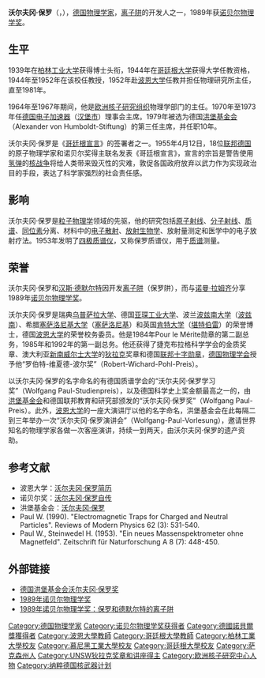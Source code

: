 {{Otheruses|other=名为沃尔夫冈·保罗的其他人物|沃尔夫冈·保罗 (足球运动员)}}
{{Infobox_Scientist
| name = 沃尔夫冈·保罗{{Nobel icon|1989年诺贝尔物理学奖|诺贝尔物理学奖}}<br />{{lang|de|Wolfgang Paul}}
| image = Wolfgang Paul.jpg
| image_width = 
| caption = 沃爾夫岡·保羅
| birth_date = 1913年8月10日
| birth_place = {{DEU}}[[蔡泰因|才特海恩]]
| death_date = 1993年12月7日
| death_place = {{DEU}}[[波恩|波恩]]
| residence = [[德国|德国]]
| nationality = {{DEU}}
| field = [[物理學|物理學]]
| work_institution = [[波恩大学|波恩大学]]
| alma_mater = [[慕尼黑工业大学|慕尼黑工业大学]]<br />[[柏林工业大学|柏林工业大学]]<br />[[哥廷根大学|哥廷根大学]]
| doctoral_advisor = {{tsl|en|Hans Kopfermann|漢斯·科普費爾曼|漢斯·科普費爾曼}}
| doctoral_students = 
| known_for  = [[离子阱|离子阱]]
| prizes = [[File:Nobel_prize_medal.svg|20px]] [[诺贝尔物理学奖|诺贝尔物理学奖]] (1989年)<br />布拉格科学学会金质奖章<br />新南威尔士大学狄拉克奖章<br />德国[[联邦十字勋章|联邦十字勋章]]<br />德国物理学会罗伯特-维夏德-波尔奖
| religion = 
| footnotes = 
}}

'''沃尔夫冈·保罗'''（{{lang-de|Wolfgang Paul}}，{{bd|1913年|8月10日|1993年|12月7日}}），[[德国|德国]][[物理学家|物理学家]]，[[离子阱|离子阱]]的开发人之一，1989年获[[诺贝尔物理学奖|诺贝尔物理学奖]]。

== 生平 ==
1939年在[[柏林工业大学|柏林工业大学]]获得博士头衔，1944年在[[哥廷根大学|哥廷根大学]]获得大学任教资格，1944年至1952年在该校任教授，1952年赴[[波恩大学|波恩大学]]任教并担任物理研究所主任，直至1981年。

1964年至1967年期间，他是[[欧洲核子研究组织|欧洲核子研究组织]]物理学部门的主任。1970年至1973年任[[德国电子加速器|德国电子加速器]]（[[汉堡市|汉堡市]]）理事会主席。1979年被选为德国[[洪堡基金会|洪堡基金会]]（Alexander von Humboldt-Stiftung）的第三任主席，并任职10年。

沃尔夫冈·保罗是《[[哥廷根宣言|哥廷根宣言]]》的签署者之一。1955年4月12日，18位[[联邦德国|联邦德国]]的原子物理学家和诺贝尔奖得主联名发表《哥廷根宣言》，宣言的宗旨是警告使用[[氢弹|氢弹]]的[[核战争|核战争]]将给人类带来毁灭性的灾难，敦促各国政府放弃以武力作为实现政治目的手段，表达了科学家强烈的社会责任感。

== 影响 ==
沃尔夫冈·保罗是[[粒子物理学|粒子物理学]]领域的先驱，他的研究包括[[原子射线|原子射线]]、[[分子射线|分子射线]]、[[质谱|质谱]]、[[同位素|同位素]]分离、材料中的[[电子散射|电子散射]]、[[放射生物学|放射生物学]]、放射量测定和医学中的电子放射疗法。1953年发明了[[四极质谱仪|四极质谱仪]]，又称保罗质谱仪，用于[[质谱|质谱]]测量。

== 荣誉 ==
沃尔夫冈·保罗和[[汉斯·德默尔特|汉斯·德默尔特]]因开发[[离子阱|离子阱]]（保罗阱），而与[[诺曼·拉姆齐|诺曼·拉姆齐]]分享1989年[[诺贝尔物理学奖|诺贝尔物理学奖]]。

沃尔夫冈·保罗是瑞典[[乌普萨拉大学|乌普萨拉大学]]、德国[[亚琛工业大学|亚琛工业大学]]、波兰[[波兹南大学|波兹南大学]]（[[波兹南|波兹南]]）、希腊[[塞萨洛尼基大学|塞萨洛尼基大学]]（[[塞萨洛尼基|塞萨洛尼基]]）和英国[[肯特大学|肯特大学]]（[[堪特伯雷|堪特伯雷]]）的荣誉博士，德国[[波恩大学|波恩大学]]的荣誉校务委员。他是1984年Pour le Mérite勋章的第二副总务，1985年和1992年的第一副总务。他还获得了捷克布拉格科学学会的金质奖章、澳大利亚[[新南威尔士大学|新南威尔士大学]]的[[保罗·狄拉克|狄拉克]]奖章和德国[[联邦十字勋章|联邦十字勋章]]，[[德国物理学会|德国物理学会]]授予他“罗伯特-维夏德-波尔奖”（Robert-Wichard-Pohl-Preis）。

以沃尔夫冈·保罗的名字命名的有德国质谱学会的“沃尔夫冈·保罗学习奖”（Wolfgang Paul-Studienpreis），以及德国科学史上奖金额最高之一的，由[[洪堡基金会|洪堡基金会]]和德国联邦教育和研究部颁发的“沃尔夫冈·保罗奖”（Wolfgang Paul-Preis）。此外，[[波恩大学|波恩大学]]的一座大演讲厅以他的名字命名，洪堡基金会在此每隔二到三年举办一次“沃尔夫冈·保罗演讲会”（Wolfgang-Paul-Vorlesung），邀请世界知名的物理学家各做一次客座演讲，持续一到两天，由沃尔夫冈·保罗的遗产资助。

== 参考文献 ==
<div class="references-small">
* 波恩大学：[http://pi.physik.uni-bonn.de/wpaul/wp_bio.php 沃尔夫冈·保罗简历] {{Wayback|url=http://pi.physik.uni-bonn.de/wpaul/wp_bio.php |date=20090125172631 }}
* 诺贝尔奖：[http://nobelprize.org/nobel_prizes/physics/laureates/1989/paul-autobio.html 沃尔夫冈·保罗自传] {{Wayback|url=http://nobelprize.org/nobel_prizes/physics/laureates/1989/paul-autobio.html |date=20130321175655 }}
* 洪堡基金会：[https://web.archive.org/web/20070915033711/http://www.humboldt-foundation.de/de/aktuelles/presse/pn_archiv_2001/werwarwp.htm 沃尔夫冈·保罗]
* Paul W. (1990). "Electromagnetic Traps for Charged and Neutral Particles". Reviews of Modern Physics 62 (3): 531-540. 
* Paul W., Steinwedel H. (1953). "Ein neues Massenspektrometer ohne Magnetfeld". Zeitschrift für Naturforschung A 8 (7): 448-450. 
</div>

== 外部链接 ==
* [https://web.archive.org/web/20070517190545/http://www.humboldt-foundation.de/de/aktuelles/schwerpunkte/zip.htm 德国洪堡基金会沃尔夫冈·保罗奖]
* [http://nobelprize.org/nobel_prizes/physics/laureates/1989/ 1989年诺贝尔物理学奖] {{WebCite|url=https://www.webcitation.org/68brYJUkd?url=http://www.nobelprize.org/nobel_prizes/physics/laureates/1989/ |date=20120622112341 |dateformat=iso }}
* [http://nobelprize.org/nobel_prizes/physics/laureates/1989/illpres/trap.html 1989年诺贝尔物理学奖：保罗和德默尔特的离子阱] {{Wayback|url=http://nobelprize.org/nobel_prizes/physics/laureates/1989/illpres/trap.html |date=20170609234632 }}

{{诺贝尔物理学奖获得者 (1976年-2000年)}}
{{UNSW狄拉克奖章和讲座得主}}

{{Authority control}}
{{DEFAULTSORT:Paul, Wolfgang}}
[[Category:德国物理学家|Category:德国物理学家]]
[[Category:诺贝尔物理学奖获得者|Category:诺贝尔物理学奖获得者]]
[[Category:德國諾貝爾獎獲得者|Category:德國諾貝爾獎獲得者]]
[[Category:波恩大學教師|Category:波恩大學教師]]
[[Category:哥廷根大學教師|Category:哥廷根大學教師]]
[[Category:柏林工業大學校友|Category:柏林工業大學校友]]
[[Category:慕尼黑工業大學校友|Category:慕尼黑工業大學校友]]
[[Category:哥廷根大學校友|Category:哥廷根大學校友]]
[[Category:萨克森州人|Category:萨克森州人]]
[[Category:UNSW狄拉克奖章和讲座得主|Category:UNSW狄拉克奖章和讲座得主]]
[[Category:欧洲核子研究中心人物|Category:欧洲核子研究中心人物]]
[[Category:纳粹德国核武器计划|Category:纳粹德国核武器计划]]